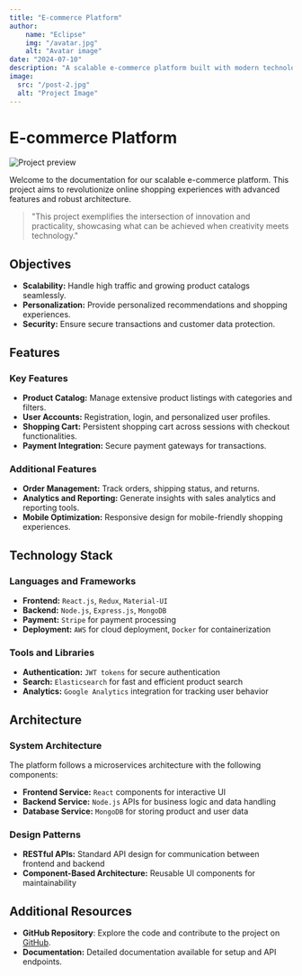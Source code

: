 ```yaml
---
title: "E-commerce Platform"
author: 
    name: "Eclipse"
    img: "/avatar.jpg"
    alt: "Avatar image"
date: "2024-07-10"
description: "A scalable e-commerce platform built with modern technologies."
image:
  src: "/post-2.jpg"
  alt: "Project Image"
---
```



# E-commerce Platform

<MarkdownAuthor author={author.name} date={date} />

![Project preview](/post-2.jpg)

Welcome to the documentation for our scalable e-commerce platform. This project aims to revolutionize online shopping experiences with advanced features and robust architecture.

> "This project exemplifies the intersection of innovation and practicality, showcasing what can be achieved when creativity meets technology."

## **Objectives**

- **Scalability:** Handle high traffic and growing product catalogs seamlessly.
- **Personalization:** Provide personalized recommendations and shopping experiences.
- **Security:** Ensure secure transactions and customer data protection.

## **Features**

### Key Features

- **Product Catalog:** Manage extensive product listings with categories and filters.
- **User Accounts:** Registration, login, and personalized user profiles.
- **Shopping Cart:** Persistent shopping cart across sessions with checkout functionalities.
- **Payment Integration:** Secure payment gateways for transactions.

### Additional Features

- **Order Management:** Track orders, shipping status, and returns.
- **Analytics and Reporting:** Generate insights with sales analytics and reporting tools.
- **Mobile Optimization:** Responsive design for mobile-friendly shopping experiences.

## **Technology Stack**

### Languages and Frameworks

- **Frontend:** `React.js`, `Redux`, `Material-UI`
- **Backend:** `Node.js`, `Express.js`, `MongoDB`
- **Payment:** `Stripe` for payment processing
- **Deployment:** `AWS` for cloud deployment, `Docker` for containerization

### Tools and Libraries

- **Authentication:** `JWT tokens` for secure authentication
- **Search:** `Elasticsearch` for fast and efficient product search
- **Analytics:** `Google Analytics` integration for tracking user behavior

## **Architecture**

### System Architecture

The platform follows a microservices architecture with the following components:

- **Frontend Service:** `React` components for interactive UI
- **Backend Service:** `Node.js` APIs for business logic and data handling
- **Database Service:** `MongoDB` for storing product and user data

### Design Patterns

- **RESTful APIs:** Standard API design for communication between frontend and backend
- **Component-Based Architecture:** Reusable UI components for maintainability

## **Additional Resources** 

- **GitHub Repository**: Explore the code and contribute to the project on [GitHub](https://github.com/Thomas-Zabalo/astro-template).
- **Documentation:** Detailed documentation available for setup and API endpoints.

